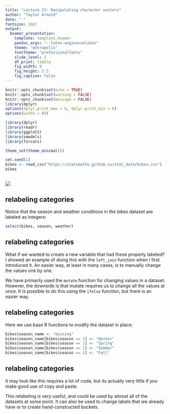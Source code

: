 ```yaml
---
title: "Lecture 21: Manipulating character vectors"
author: "Taylor Arnold"
date: " "
fontsize: 10pt
output:
  beamer_presentation:
    template: template.beamer
    pandoc_args: "--latex-engine=xelatex"
    theme: "metropolis"
    fonttheme: "professionalfonts"
    slide_level: 2
    df_print: tibble
    fig_width: 9
    fig_height: 5.5
    fig_caption: false
---
```


```r
knitr::opts_chunk$set(echo = TRUE)
knitr::opts_chunk$set(warning = FALSE)
knitr::opts_chunk$set(message = FALSE)
library(dplyr)
options(dplyr.print_max = 6, dplyr.print_min = 6)
options(width = 60)

library(dplyr)
library(readr)
library(ggplot2)
library(smodels)
library(forcats)

theme_set(theme_minimal())

set.seed(1)
bikes <- read_csv("https://statsmaths.github.io/stat_data/bikes.csv")
bikes
```

##

![](img/data_pipeline_transform.png)

## relabeling categories

Notice that the season and weather conditions in the bikes dataset
are labeled as integers:

```r
select(bikes, season, weather)
```

## relabeling categories

What if we wanted to create a new variable that had these properly
labeled? I showed an example of doing this with the `left_join` function
when I first introduced it. An easier way, at least in many cases,
is to manually change the values one by one.

We have primarily used the `mutate` function for changing values in
a dataset. However, the downside is that mutate requires us to change
all the values at once. It is possible to do this using the `ifelse`
function, but there is an easier way.

## relabeling categories

Here we use base R functions to modify the dataset in place:

```r
bikes$season_name <- "missing"
bikes$season_name[bikes$season == 1] <- "Winter"
bikes$season_name[bikes$season == 1] <- "Spring"
bikes$season_name[bikes$season == 1] <- "Summer"
bikes$season_name[bikes$season == 1] <- "Fall"
```

## relabeling categories

It may look like this requires a lot of code, but its actually very
little if you make good use of copy and paste.

This relabeling is very useful, and could be used by almost all of
the datasets at some point. It can also be used to change labels that
we already have or to create hand-constructed buckets.

